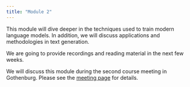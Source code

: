 ```yaml
---
title: "Module 2"
---
```


This module will dive deeper in the techniques used to train modern language models. In addition, we will discuss applications and methodologies in text generation.

We are going to provide recordings and reading material in the next few weeks.

We will discuss this module during the second course meeting in Gothenburg. Please see the [meeting page](meeting2) for details.
